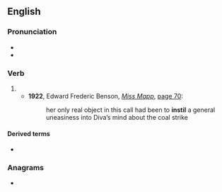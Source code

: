 ==English==

===Pronunciation===
* {{IPA|en|/ɪnˈstɪl/}}
* {{rhymes|en|ɪl}}

===Verb===
{{en-verb|instill}}

# {{alternative spelling of|en|instill}}
#* '''1922''', Edward Frederic Benson, ''[[s:Miss Mapp|Miss Mapp]]'', [[s:Page:Miss_Mapp.djvu/74|page 70]]:
#*: her only real object in this call had been to '''instil''' a general uneasiness into Diva’s mind about the coal strike

====Derived terms====
* {{l|en|reinstil}}

===Anagrams===
* {{anagrams|en|a=iilnst|inlist}}